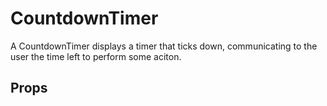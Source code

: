 

# CountdownTimer

A CountdownTimer displays a timer that ticks down, communicating to the user the time left to perform some aciton.

<Canvas>
  <Story id="pages-swaps-countdowntimer--default-story" />
</Canvas>

## Props

<ArgsTable of={CountdownTimer} />
